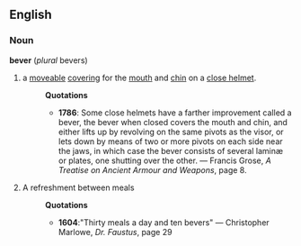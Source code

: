 ==English==
===Noun===
'''bever''' (''plural'' bevers)
#a [[moveable]] [[covering]] for the [[mouth]] and [[chin]] on a [[close helmet]].
#:'''Quotations'''
#:*'''1786''':  Some close helmets have a farther improvement called a bever, the bever when closed covers the mouth and chin, and either lifts up by revolving on the same pivots as the visor, or lets down by means of two or more pivots on each side near the jaws, in which case the bever consists of several laminæ or plates, one shutting over the other. &mdash; Francis Grose, ''A Treatise on Ancient Armour and Weapons'', page 8.
#A refreshment between meals
#:'''Quotations'''
#:*'''1604''':"Thirty meals a day and ten bevers" &mdash; Christopher Marlowe, ''Dr. Faustus'', page 29